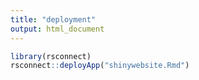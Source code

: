 ```yaml
---
title: "deployment"
output: html_document
---
```



```r
library(rsconnect)
rsconnect::deployApp("shinywebsite.Rmd")
```
